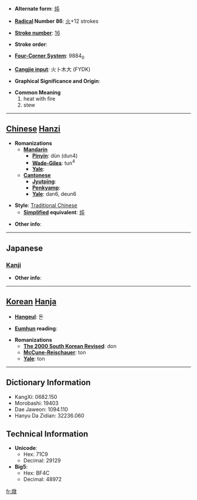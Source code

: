 * '''Alternate form''': [[炖]]

* '''[[Wiktionary:Chinese radical index| Radical]] Number 86''': [[Wiktionary:Chinese radical index 火|火]]+12 strokes

* '''[[Wiktionary:Chinese total strokes index|Stroke number]]''': [[Wiktionary:Chinese total strokes index 16|16]]

* '''Stroke order''': 

* '''[[Wiktionary:Chinese four corner index|Four-Corner System]]''': 9884<sub>0</sub>

* '''[[Wiktionary:Chinese Cangjie index|Cangjie input]]''': 火卜木大 (FYDK)

* '''Graphical Significance and Origin''': 

* '''Common Meaning'''
*#heat with fire
*# stew


----

== [[Chinese]] [[Hanzi]] ==

* '''Romanizations'''
** '''[[Mandarin]]'''
*** '''[[Pinyin]]''': dùn (dun4)
*** '''[[Wade-Giles]]''': tun<sup>4</sup>
*** '''[[Yale]]''': 
** '''[[Cantonese]]'''
*** '''[[Jyutping]]''':
*** '''[[Penkyamp]]''': 
*** '''[[Yale]]''': dan6, deun6

* '''Style''': [[Traditional Chinese]] 
** '''[[Simplified Chinese|Simplified]] equivalent''': [[炖]]

* '''Other info''': 

----

==Japanese==
===[[Kanji]]===
{{kanji|on readings=[[とん]] (ton)|kun readings=[[あきらか]] (akiraka)}}

* '''Other info''':  

----

== [[Korean]] [[Hanja]] ==

* '''[[Hangeul]]''': 돈

* '''[[Eumhun]] reading''': 

* '''Romanizations'''
** '''[[The 2000 South Korean Revised Romanization|The 2000 South Korean Revised]]''': don
** '''[[McCune-Reischauer]]''': ton
** '''[[Yale]]''': ton

----

== Dictionary Information ==

* KangXi: 0682.150
* Morobashi: 19403
* Dae Jaweon: 1094.110
* Hanyu Da Zidian: 32236.060

== Technical Information ==

* '''Unicode''':
** Hex: 71C9
** Decimal: 29129
* '''Big5''':
** Hex: BF4C
** Decimal: 48972

[[fr:燉]]